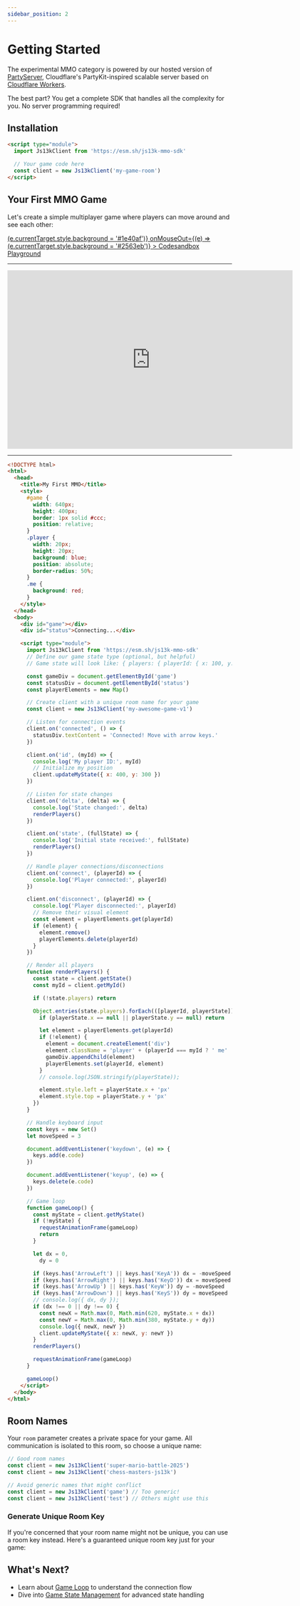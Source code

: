```yaml
---
sidebar_position: 2
---
```



# Getting Started

The experimental MMO category is powered by our hosted version of [PartyServer](https://www.npmjs.com/package/partyserver), Cloudflare's PartyKit-inspired scalable server based on [Cloudflare Workers](https://developers.cloudflare.com/workers/).

The best part? You get a complete SDK that handles all the complexity for you. No server programming required!

## Installation

```html
<script type="module">
  import Js13kClient from 'https://esm.sh/js13k-mmo-sdk'

  // Your game code here
  const client = new Js13kClient('my-game-room')
</script>
```

## Your First MMO Game

Let's create a simple multiplayer game where players can move around and see each other:

<div style={{ display: 'flex', justifyContent: 'flex-start', marginBottom: 16 }}>
  <a
    href="https://codesandbox.io/p/sandbox/jmfms6"
    target="_blank"
    style={{
      display: 'inline-flex',
      alignItems: 'center',
      justifyContent: 'center',
      padding: '8px 16px',
      background: '#2563eb',
      color: '#fff',
      borderRadius: '6px',
      textDecoration: 'none',
      fontWeight: 600,
      fontSize: '15px',
      height: '38px',
      lineHeight: 1,
      transition: 'background 0.2s',
    }}
    onMouseOver={(e) => (e.currentTarget.style.background = '#1e40af')}
    onMouseOut={(e) => (e.currentTarget.style.background = '#2563eb')}
  >
    <span>Codesandbox Playground</span>
  </a>
</div>

---

<iframe
  width="640"
  height="400"
  src="https://www.youtube.com/embed/iq8yZbFNuJw"
  title="YouTube video player"
  frameBorder="0"
  allow="accelerometer; autoplay; clipboard-write; encrypted-media; gyroscope; picture-in-picture; web-share"
  allowFullScreen
></iframe>

---

```html
<!DOCTYPE html>
<html>
  <head>
    <title>My First MMO</title>
    <style>
      #game {
        width: 640px;
        height: 400px;
        border: 1px solid #ccc;
        position: relative;
      }
      .player {
        width: 20px;
        height: 20px;
        background: blue;
        position: absolute;
        border-radius: 50%;
      }
      .me {
        background: red;
      }
    </style>
  </head>
  <body>
    <div id="game"></div>
    <div id="status">Connecting...</div>

    <script type="module">
      import Js13kClient from 'https://esm.sh/js13k-mmo-sdk'
      // Define our game state type (optional, but helpful)
      // Game state will look like: { players: { playerId: { x: 100, y: 200 } } }

      const gameDiv = document.getElementById('game')
      const statusDiv = document.getElementById('status')
      const playerElements = new Map()

      // Create client with a unique room name for your game
      const client = new Js13kClient('my-awesome-game-v1')

      // Listen for connection events
      client.on('connected', () => {
        statusDiv.textContent = 'Connected! Move with arrow keys.'
      })

      client.on('id', (myId) => {
        console.log('My player ID:', myId)
        // Initialize my position
        client.updateMyState({ x: 400, y: 300 })
      })

      // Listen for state changes
      client.on('delta', (delta) => {
        console.log('State changed:', delta)
        renderPlayers()
      })

      client.on('state', (fullState) => {
        console.log('Initial state received:', fullState)
        renderPlayers()
      })

      // Handle player connections/disconnections
      client.on('connect', (playerId) => {
        console.log('Player connected:', playerId)
      })

      client.on('disconnect', (playerId) => {
        console.log('Player disconnected:', playerId)
        // Remove their visual element
        const element = playerElements.get(playerId)
        if (element) {
          element.remove()
          playerElements.delete(playerId)
        }
      })

      // Render all players
      function renderPlayers() {
        const state = client.getState()
        const myId = client.getMyId()

        if (!state.players) return

        Object.entries(state.players).forEach(([playerId, playerState]) => {
          if (playerState.x == null || playerState.y == null) return

          let element = playerElements.get(playerId)
          if (!element) {
            element = document.createElement('div')
            element.className = 'player' + (playerId === myId ? ' me' : '')
            gameDiv.appendChild(element)
            playerElements.set(playerId, element)
          }
          // console.log(JSON.stringify(playerState));

          element.style.left = playerState.x + 'px'
          element.style.top = playerState.y + 'px'
        })
      }

      // Handle keyboard input
      const keys = new Set()
      let moveSpeed = 3

      document.addEventListener('keydown', (e) => {
        keys.add(e.code)
      })

      document.addEventListener('keyup', (e) => {
        keys.delete(e.code)
      })

      // Game loop
      function gameLoop() {
        const myState = client.getMyState()
        if (!myState) {
          requestAnimationFrame(gameLoop)
          return
        }

        let dx = 0,
          dy = 0

        if (keys.has('ArrowLeft') || keys.has('KeyA')) dx = -moveSpeed
        if (keys.has('ArrowRight') || keys.has('KeyD')) dx = moveSpeed
        if (keys.has('ArrowUp') || keys.has('KeyW')) dy = -moveSpeed
        if (keys.has('ArrowDown') || keys.has('KeyS')) dy = moveSpeed
        // console.log({ dx, dy });
        if (dx !== 0 || dy !== 0) {
          const newX = Math.max(0, Math.min(620, myState.x + dx))
          const newY = Math.max(0, Math.min(380, myState.y + dy))
          console.log({ newX, newY })
          client.updateMyState({ x: newX, y: newY })
        }
        renderPlayers()

        requestAnimationFrame(gameLoop)
      }

      gameLoop()
    </script>
  </body>
</html>
```

## Room Names

Your `room` parameter creates a private space for your game. All communication is isolated to this room, so choose a unique name:

```js
// Good room names
const client = new Js13kClient('super-mario-battle-2025')
const client = new Js13kClient('chess-masters-js13k')

// Avoid generic names that might conflict
const client = new Js13kClient('game') // Too generic!
const client = new Js13kClient('test') // Others might use this
```

### Generate Unique Room Key

If you're concerned that your room name might not be unique, you can use a room key instead. Here's a guaranteed unique room key just for your game:

<UUIDGenerator />

## What's Next?

- Learn about [Game Loop](./game-loop) to understand the connection flow
- Dive into [Game State Management](./tutorials/game-state) for advanced state handling

